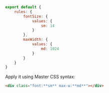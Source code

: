 ```js name=master.css.js
export default {
    rules: {
        fontSize: { 
            values: {
                sm: 14
            }
        },
        maxWidth: {
            values: {
                md: 1024
            }
        }
    }
}
```
Apply it using Master CSS syntax:
```html
<div class="font:**sm** max-w:**md**"></div>
```